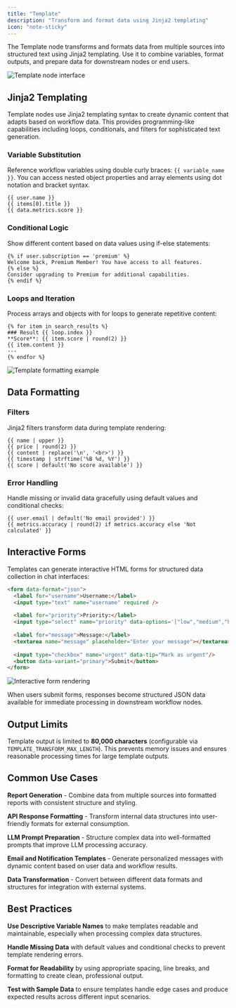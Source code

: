 ```yaml
---
title: "Template"
description: "Transform and format data using Jinja2 templating"
icon: "note-sticky"
---
```


The Template node transforms and formats data from multiple sources into structured text using Jinja2 templating. Use it to combine variables, format outputs, and prepare data for downstream nodes or end users.

<Frame caption="Template node configuration interface">
  <img src="https://assets-docs.dify.ai/2025/04/0838bb5c7e1d1a58ed30fcd9fc48920f.png" alt="Template node interface" />
</Frame>

## Jinja2 Templating

Template nodes use Jinja2 templating syntax to create dynamic content that adapts based on workflow data. This provides programming-like capabilities including loops, conditionals, and filters for sophisticated text generation.

### Variable Substitution

Reference workflow variables using double curly braces: `{{ variable_name }}`. You can access nested object properties and array elements using dot notation and bracket syntax.

```jinja2
{{ user.name }}
{{ items[0].title }}
{{ data.metrics.score }}
```

### Conditional Logic

Show different content based on data values using if-else statements:

```jinja2
{% if user.subscription == 'premium' %}
Welcome back, Premium Member! You have access to all features.
{% else %}
Consider upgrading to Premium for additional capabilities.
{% endif %}
```

### Loops and Iteration

Process arrays and objects with for loops to generate repetitive content:

```jinja2
{% for item in search_results %}
### Result {{ loop.index }}
**Score**: {{ item.score | round(2) }}
{{ item.content }}
---
{% endfor %}
```

<Frame caption="Template processing knowledge retrieval results">
  <img src="https://assets-docs.dify.ai/2025/04/0ae3f13cf725cb2c52c72cc354e592ee.png" alt="Template formatting example" />
</Frame>

## Data Formatting

### Filters

Jinja2 filters transform data during template rendering:

```jinja2
{{ name | upper }}
{{ price | round(2) }}
{{ content | replace('\n', '<br>') }}
{{ timestamp | strftime('%B %d, %Y') }}
{{ score | default('No score available') }}
```

### Error Handling

Handle missing or invalid data gracefully using default values and conditional checks:

```jinja2
{{ user.email | default('No email provided') }}
{{ metrics.accuracy | round(2) if metrics.accuracy else 'Not calculated' }}
```

## Interactive Forms

Templates can generate interactive HTML forms for structured data collection in chat interfaces:

```html
<form data-format="json">
  <label for="username">Username:</label>
  <input type="text" name="username" required />
  
  <label for="priority">Priority:</label>
  <input type="select" name="priority" data-options='["low","medium","high"]'/>
  
  <label for="message">Message:</label>
  <textarea name="message" placeholder="Enter your message"></textarea>
  
  <input type="checkbox" name="urgent" data-tip="Mark as urgent"/>
  <button data-variant="primary">Submit</button>
</form>
```

<Frame caption="Interactive form rendered in chat interface">
  <img src="https://assets-docs.dify.ai/2025/04/9d24e9cfa3cdde00e4eee15bd4bbea76.png" alt="Interactive form rendering" />
</Frame>

When users submit forms, responses become structured JSON data available for immediate processing in downstream workflow nodes.

## Output Limits

Template output is limited to **80,000 characters** (configurable via `TEMPLATE_TRANSFORM_MAX_LENGTH`). This prevents memory issues and ensures reasonable processing times for large template outputs.

## Common Use Cases

**Report Generation** - Combine data from multiple sources into formatted reports with consistent structure and styling.

**API Response Formatting** - Transform internal data structures into user-friendly formats for external consumption.

**LLM Prompt Preparation** - Structure complex data into well-formatted prompts that improve LLM processing accuracy.

**Email and Notification Templates** - Generate personalized messages with dynamic content based on user data and workflow results.

**Data Transformation** - Convert between different data formats and structures for integration with external systems.

## Best Practices

**Use Descriptive Variable Names** to make templates readable and maintainable, especially when processing complex data structures.

**Handle Missing Data** with default values and conditional checks to prevent template rendering errors.

**Format for Readability** by using appropriate spacing, line breaks, and formatting to create clean, professional output.

**Test with Sample Data** to ensure templates handle edge cases and produce expected results across different input scenarios.